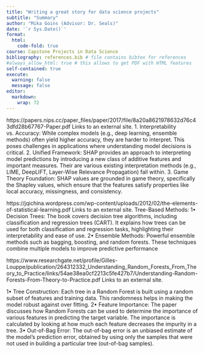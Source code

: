 ```yaml
---
title: "Writing a great story for data science projects"
subtitle: "Summary"
author: "Mika Goins (Advisor: Dr. Seals)"
date: '`r Sys.Date()`'
format:
  html:
    code-fold: true
course: Capstone Projects in Data Science
bibliography: references.bib # file contains bibtex for references
#always_allow_html: true # this allows to get PDF with HTML features
self-contained: true
execute: 
  warning: false
  message: false
editor: 
  markdown: 
    wrap: 72
---
```


https://papers.nips.cc/paper_files/paper/2017/file/8a20a8621978632d76c43dfd28b67767-Paper.pdf Links to an external site.
1.	Interpretability vs. Accuracy: While complex models (e.g., deep learning, ensemble methods) often yield higher accuracy, they are harder to interpret. This poses challenges in applications where understanding model decisions is critical.
2.	Unified Framework: SHAP provides an approach to interpreting model predictions by introducing a new class of additive features and important measures. Their are various existing interpretation methods (e.g., LIME, DeepLIFT, Layer-Wise Relevance Propagation) fall within.
3.	Game Theory Foundation: SHAP values are grounded in game theory, specifically the Shapley values, which ensure that the features satisfy properties like local accuracy, missingness, and consistency.

https://jqichina.wordpress.com/wp-content/uploads/2012/02/the-elements-of-statistical-learning.pdf Links to an external site.
Tree-Based Methods:
1•	Decision Trees: The book covers decision tree algorithms, including classification and regression trees (CART). It explains how trees can be used for both classification and regression tasks, highlighting their interpretability and ease of use.
2•	Ensemble Methods: Powerful ensemble methods such as bagging, boosting, and random forests. These techniques combine multiple models to improve predictive performance

https://www.researchgate.net/profile/Gilles-Louppe/publication/264312332_Understanding_Random_Forests_From_Theory_to_Practice/links/54ae38ea0cf2213c5fe427b7/Understanding-Random-Forests-From-Theory-to-Practice.pdf Links to an external site. 

1•	Tree Construction: Each tree in a Random Forest is built using a random subset of features and training data. This randomness helps in making the model robust against over fitting.
2•	Feature Importance: The paper discusses how Random Forests can be used to determine the importance of various features in predicting the target variable. The importance is calculated by looking at how much each feature decreases the impurity in a tree.
3•	Out-of-Bag Error: The out-of-bag error is an unbiased estimate of the model’s prediction error, obtained by using only the samples that were not used in building a particular tree (out-of-bag samples).


